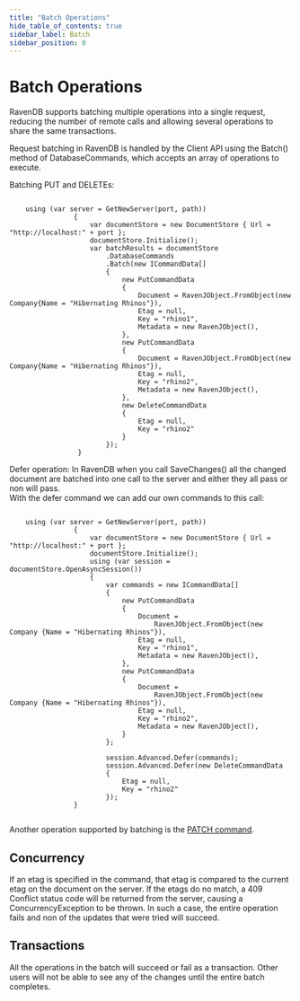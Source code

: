 ```yaml
---
title: "Batch Operations"
hide_table_of_contents: true
sidebar_label: Batch
sidebar_position: 0
---
```



# Batch Operations

RavenDB supports batching multiple operations into a single request, reducing the number of remote calls and allowing several operations to share the same transactions.

Request batching in RavenDB is handled by the Client API using the Batch() method of DatabaseCommands, which accepts an array of operations to execute.

Batching PUT and DELETEs:
```

    using (var server = GetNewServer(port, path))
    			{
    				var documentStore = new DocumentStore { Url = "http://localhost:" + port };
    				documentStore.Initialize();
    				var batchResults = documentStore
    					.DatabaseCommands
    					.Batch(new ICommandData[]
    					{
    						new PutCommandData
    						{
    							Document = RavenJObject.FromObject(new Company{Name = "Hibernating Rhinos"}),
    							Etag = null,
    							Key = "rhino1",
    							Metadata = new RavenJObject(),
    						},
    						new PutCommandData
    						{
    							Document = RavenJObject.FromObject(new Company{Name = "Hibernating Rhinos"}),
    							Etag = null,
    							Key = "rhino2",
    							Metadata = new RavenJObject(),
    						},
    						new DeleteCommandData
    						{
    							Etag = null,
    							Key = "rhino2"
    						}
    					});
    			 }
```
Defer operation: 
In RavenDB when you call SaveChanges() all the changed document are batched into one call to the server and either they all pass or non will pass.  
With the defer command we can add our own commands to this call:
```

    using (var server = GetNewServer(port, path))
    			{
    				var documentStore = new DocumentStore { Url = "http://localhost:" + port };
    				documentStore.Initialize();
    				using (var session = documentStore.OpenAsyncSession())
    				{
    					var commands = new ICommandData[]
    					{
    						new PutCommandData
    						{
    							Document =
    								RavenJObject.FromObject(new Company {Name = "Hibernating Rhinos"}),
    							Etag = null,
    							Key = "rhino1",
    							Metadata = new RavenJObject(),
    						},
    						new PutCommandData
    						{
    							Document =
    								RavenJObject.FromObject(new Company {Name = "Hibernating Rhinos"}),
    							Etag = null,
    							Key = "rhino2",
    							Metadata = new RavenJObject(),
    						}
    					};
    
    					session.Advanced.Defer(commands);
    					session.Advanced.Defer(new DeleteCommandData
    					{
    						Etag = null,
    						Key = "rhino2"
    					});
    			}
    
```
Another operation supported by batching is the [PATCH command](../../partial-document-updates.mdx).

## Concurrency

If an etag is specified in the command, that etag is compared to the current etag on the document on the server. If the etags do no match, a 409 Conflict status code will be returned from the server, causing a ConcurrencyException to be thrown. In such a case, the entire operation fails and non of the updates that were tried will succeed.

## Transactions

All the operations in the batch will succeed or fail as a transaction. Other users will not be able to see any of the changes until the entire batch completes.